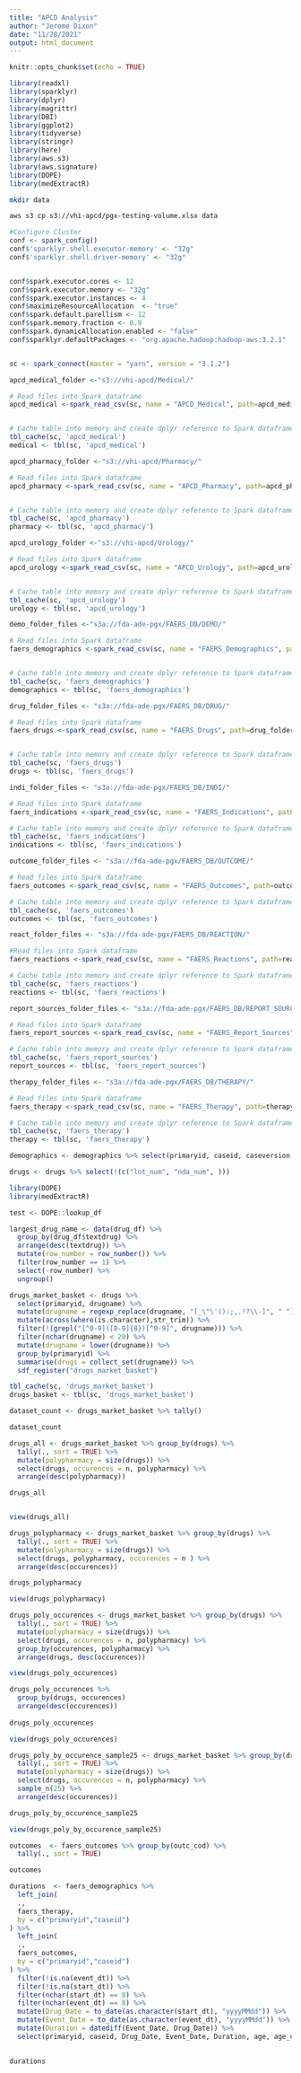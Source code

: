 ```yaml
---
title: "APCD Analysis"
author: "Jerome Dixon"
date: "11/28/2021"
output: html_document
---
```


```r
knitr::opts_chunk$set(echo = TRUE)
```



```r

library(readxl)
library(sparklyr)
library(dplyr)
library(magrittr)
library(DBI)
library(ggplot2)
library(tidyverse)
library(stringr)
library(here)
library(aws.s3)
library(aws.signature)
library(DOPE)
library(medExtractR)

```


```sh

mkdir data

aws s3 cp s3://vhi-apcd/pgx-testing-volume.xlsx data

```


```r

#Configure Cluster
conf <- spark_config()
conf$'sparklyr.shell.executor-memory' <- "32g" 
conf$'sparklyr.shell.driver-memory' <- "32g"  


conf$spark.executor.cores <- 12       
conf$spark.executor.memory <- "32g"   
conf$spark.executor.instances <- 4    
conf$maximizeResourceAllocation  <- "true"
conf$spark.default.parellism <- 12    
conf$spark.memory.fraction <- 0.9
conf$spark.dynamicAllocation.enabled <- "false"
conf$sparklyr.defaultPackages <- "org.apache.hadoop:hadoop-aws:3.2.1"


sc <- spark_connect(master = "yarn", version = "3.1.2")

```


```r

apcd_medical_folder <-"s3://vhi-apcd/Medical/"

# Read files into Spark dataframe
apcd_medical <-spark_read_csv(sc, name = "APCD_Medical", path=apcd_medical_folder, infer_schema = TRUE, header = T, delimiter = ",")


# Cache table into memory and create dplyr reference to Spark dataframe
tbl_cache(sc, 'apcd_medical')
medical <- tbl(sc, 'apcd_medical')


```


```r

apcd_pharmacy_folder <-"s3://vhi-apcd/Pharmacy/"

# Read files into Spark dataframe
apcd_pharmacy <-spark_read_csv(sc, name = "APCD_Pharmacy", path=apcd_pharmacy_folder, infer_schema = TRUE, header = T, delimiter = ",")


# Cache table into memory and create dplyr reference to Spark dataframe
tbl_cache(sc, 'apcd_pharmacy')
pharmacy <- tbl(sc, 'apcd_pharmacy')


```


```r

apcd_urology_folder <-"s3://vhi-apcd/Urology/"

# Read files into Spark dataframe
apcd_urology <-spark_read_csv(sc, name = "APCD_Urology", path=apcd_urology_folder, infer_schema = TRUE, header = T, delimiter = ",")


# Cache table into memory and create dplyr reference to Spark dataframe
tbl_cache(sc, 'apcd_urology')
urology <- tbl(sc, 'apcd_urology')


```


```r

demo_folder_files <-"s3a://fda-ade-pgx/FAERS_DB/DEMO/"

# Read files into Spark dataframe
faers_demographics <-spark_read_csv(sc, name = "FAERS_Demographics", path=demo_folder_files, infer_schema = TRUE, header = T, delimiter = "|")


# Cache table into memory and create dplyr reference to Spark dataframe
tbl_cache(sc, 'faers_demographics')
demographics <- tbl(sc, 'faers_demographics')

```


```r

drug_folder_files <- "s3a://fda-ade-pgx/FAERS_DB/DRUG/"

# Read files into Spark dataframe
faers_drugs <-spark_read_csv(sc, name = "FAERS_Drugs", path=drug_folder_files, infer_schema = TRUE, header = T, delimiter = "|")


# Cache table into memory and create dplyr reference to Spark dataframe
tbl_cache(sc, 'faers_drugs')
drugs <- tbl(sc, 'faers_drugs')

```


```r

indi_folder_files <- "s3a://fda-ade-pgx/FAERS_DB/INDI/"

# Read files into Spark dataframe
faers_indications <-spark_read_csv(sc, name = "FAERS_Indications", path=indi_folder_files, infer_schema = TRUE, header = T, delimiter = "|")

# Cache table into memory and create dplyr reference to Spark dataframe
tbl_cache(sc, 'faers_indications')
indications <- tbl(sc, 'faers_indications')

```


```r

outcome_folder_files <- "s3a://fda-ade-pgx/FAERS_DB/OUTCOME/"

# Read files into Spark dataframe
faers_outcomes <-spark_read_csv(sc, name = "FAERS_Outcomes", path=outcome_folder_files, infer_schema = TRUE, header = T, delimiter = "|")

# Cache table into memory and create dplyr reference to Spark dataframe
tbl_cache(sc, 'faers_outcomes')
outcomes <- tbl(sc, 'faers_outcomes')

```


```r

react_folder_files <- "s3a://fda-ade-pgx/FAERS_DB/REACTION/"

#Read files into Spark dataframe
faers_reactions <-spark_read_csv(sc, name = "FAERS_Reactions", path=react_folder_files, infer_schema = TRUE, header = T, delimiter = "|")

# Cache table into memory and create dplyr reference to Spark dataframe
tbl_cache(sc, 'faers_reactions')
reactions <- tbl(sc, 'faers_reactions')

```


```r

report_sources_folder_files <- "s3a://fda-ade-pgx/FAERS_DB/REPORT_SOURCES/"

# Read files into Spark dataframe
faers_report_sources <-spark_read_csv(sc, name = "FAERS_Report_Sources", path=report_sources_folder_files, infer_schema = TRUE, header = T, delimiter = "|")

# Cache table into memory and create dplyr reference to Spark dataframe
tbl_cache(sc, 'faers_report_sources')
report_sources <- tbl(sc, 'faers_report_sources')

```


```r

therapy_folder_files <- "s3a://fda-ade-pgx/FAERS_DB/THERAPY/"

# Read files into Spark dataframe
faers_therapy <-spark_read_csv(sc, name = "FAERS_Therapy", path=therapy_folder_files, infer_schema = TRUE, header = T, delimiter = "|")

# Cache table into memory and create dplyr reference to Spark dataframe
tbl_cache(sc, 'faers_therapy')
therapy <- tbl(sc, 'faers_therapy')

```


```r

demographics <- demographics %>% select(primaryid, caseid, caseversion, event_dt, mfr_dt, init_fda_dt, fda_dt, mfr_sndr, age, age_cod, sex, wt, wt_cod, rept_dt, occp_cod, reporter_country, occr_country)

drugs <- drugs %>% select(!(c("lot_num", "nda_num", )))

```


```r

library(DOPE)
library(medExtractR)

test <- DOPE::lookup_df

```


```r

largest_drug_name <- data(drug_df) %>% 
  group_by(drug_df$textdrug) %>% 
  arrange(desc(textdrug)) %>% 
  mutate(row_number = row_number()) %>% 
  filter(row_number == 1) %>% 
  select(-row_number) %>% 
  ungroup()


```


```r

drugs_market_basket <- drugs %>% 
  select(primaryid, drugname) %>% 
  mutate(drugname = regexp_replace(drugname, "[_\"\'():;,.!?\\-]", " ")) %>% 
  mutate(across(where(is.character),str_trim)) %>% 
  filter(!(grepl("[^0-9]([0-9]{8})[^0-9]", drugname))) %>% 
  filter(nchar(drugname) < 20) %>% 
  mutate(drugname = lower(drugname)) %>%
  group_by(primaryid) %>%  
  summarise(drugs = collect_set(drugname)) %>% 
  sdf_register("drugs_market_basket")

tbl_cache(sc, 'drugs_market_basket')
drugs_basket <- tbl(sc, 'drugs_market_basket')

```


```r

dataset_count <- drugs_market_basket %>% tally()

dataset_count

```


```r

drugs_all <- drugs_market_basket %>% group_by(drugs) %>%
  tally(., sort = TRUE) %>% 
  mutate(polypharmacy = size(drugs)) %>% 
  select(drugs, occurences = n, polypharmacy) %>% 
  arrange(desc(polypharmacy))

drugs_all



```

```r

view(drugs_all)

```



```r

drugs_polypharmacy <- drugs_market_basket %>% group_by(drugs) %>%
  tally(., sort = TRUE) %>% 
  mutate(polypharmacy = size(drugs)) %>% 
  select(drugs, polypharmacy, occurences = n ) %>% 
  arrange(desc(occurences))

drugs_polypharmacy

```

```r

view(drugs_polypharmacy)

```



```r

drugs_poly_occurences <- drugs_market_basket %>% group_by(drugs) %>%
  tally(., sort = TRUE) %>% 
  mutate(polypharmacy = size(drugs)) %>% 
  select(drugs, occurences = n, polypharmacy) %>% 
  group_by(occurences, polypharmacy) %>% 
  arrange(drugs, desc(occurences)) 

```


```r

view(drugs_poly_occurences)

```



```r
drugs_poly_occurences %>% 
  group_by(drugs, occurences)
  arrange(desc(occurences)) 
  
drugs_poly_occurences

```


```r

view(drugs_poly_occurences)

```


```r

drugs_poly_by_occurence_sample25 <- drugs_market_basket %>% group_by(drugs) %>%
  tally(., sort = TRUE) %>% 
  mutate(polypharmacy = size(drugs)) %>% 
  select(drugs, occurences = n, polypharmacy) %>% 
  sample_n(25) %>% 
  arrange(desc(occurences)) 

drugs_poly_by_occurence_sample25


```


```r

view(drugs_poly_by_occurence_sample25)

```


```r

outcomes  <- faers_outcomes %>% group_by(outc_cod) %>%
  tally(., sort = TRUE)

outcomes


```


```r

durations  <- faers_demographics %>% 
  left_join(
  .,
  faers_therapy,
  by = c("primaryid","caseid")
) %>% 
  left_join(
  .,
  faers_outcomes,
  by = c("primaryid","caseid") 
) %>% 
  filter(!is.na(event_dt)) %>% 
  filter(!is.na(start_dt)) %>% 
  filter(nchar(start_dt) == 8) %>% 
  filter(nchar(event_dt) == 8) %>% 
  mutate(Drug_Date = to_date(as.character(start_dt), "yyyyMMdd")) %>% 
  mutate(Event_Date = to_date(as.character(event_dt), "yyyyMMdd")) %>% 
  mutate(Duration = datediff(Event_Date, Drug_Date)) %>% 
  select(primaryid, caseid, Drug_Date, Event_Date, Duration, age, age_cod, age_grp, sex, wt, wt_cod, outc_cod ) 
  

durations


```














